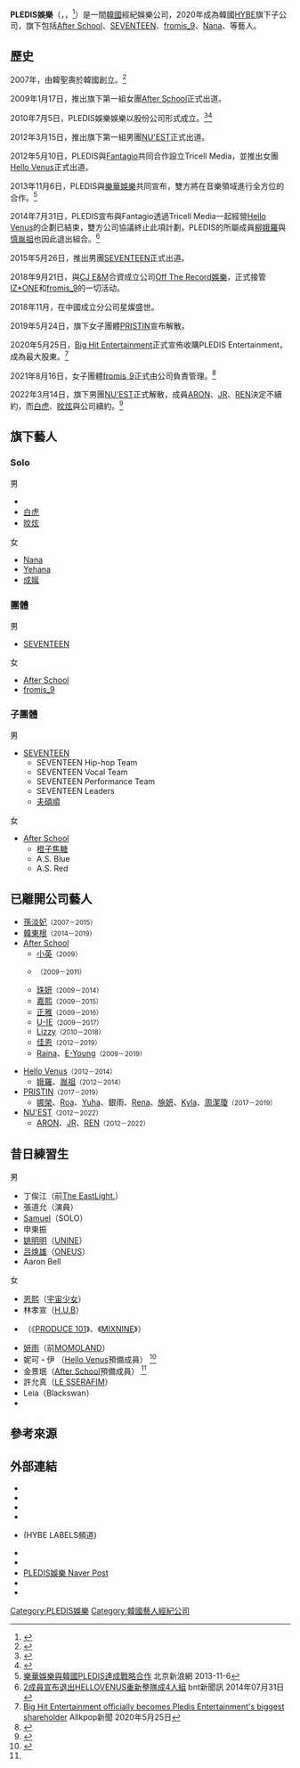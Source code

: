 {{Infobox Company
| company_name = PLEDIS娛樂 <br>星燦盛世文化傳媒
| company_name_en = PLEDIS Entertainment Co.,Ltd.
| company_logo = Pledis Entertainment.png
| company_type = [[私人公司|私人]][[子公司|子公司]]
| native_name = 플레디스 엔터테인먼트
| native_name_lang = ko
| foundation = 2007年 <br>2010年7月5日 (股份公司)
| location = {{KOR}}[[首爾特別市|首爾特別市]][[龍山區_(首爾)|龍山區]]漢江大路42號13樓
| founder = 韓聖壽
| key_people = 韓聖壽
| industry = [[K-POP|K-POP]]
| products = [[專輯|專輯]]、[[演唱會|演唱會]]
| services = [[音樂專輯|音樂專輯]]、[[經紀公司|經紀公司]]、新人培訓
| capital = 
| revenue = 100億[[韓元|韓元]]（2016年）
| market_value = 
| num_employees = 80人（2019年）
| divisions = 
| subsid  = {{flagicon|JPN}}PLEDIS JAPAN<br>{{flagicon|CHN}}星燦盛世(北京)文化傳媒<br>{{flagicon|HK}}PLEDIS HONG KONG
| major_shareholder= [[HYBE|HYBE]]（85%）<br>韓聖壽（10%）<ref>{{Cite web|title=(주)플레디스엔터테인먼트 2020년 재무정보 매출액 801억 9,752만원 영업이익, 자본금, 공시정보 제공|url=https://www.saramin.co.kr/zf_user/company-info/view-inner-finance/csn/TzNsck4yOHlyWnppWEJ2eFd4M0Q0QT09/company_nm/(주)플레디스엔터테인먼트|access-date=2022-03-16|work=사람인|language=ko|archive-date=2020-12-30|archive-url=https://web.archive.org/web/20201230152329/http://www.saramin.co.kr/zf_user/company-info/view-inner-finance/csn/TzNsck4yOHlyWnppWEJ2eFd4M0Q0QT09/company_nm/(%EC%A3%BC)%ED%94%8C%EB%A0%88%EB%94%94%EC%8A%A4%EC%97%94%ED%84%B0%ED%85%8C%EC%9D%B8%EB%A8%BC%ED%8A%B8}}</ref> <br>[[日本索尼音樂娛樂|索尼音樂解決方案]]（5%）
| parent =[[HYBE|HYBE]]
| homepage = {{URL|http://www.pledis.co.kr}}
| width = 
}}

'''PLEDIS娛樂'''（{{lang-ko|'''플레디스 엔터테인먼트'''}}，{{lang-en|'''PLEDIS Entertainment'''}}，{{lang-zh|'''星燦盛世文化傳媒'''}}<ref>{{Cite web |title=經濟部智慧財產局商標檢索系統 商標名稱：fromis_9 |url=https://twtmsearch.tipo.gov.tw/SS0/SS0201.jsp?showType=1&caseNo=XpJ13RyT4YzAwMTBScGNkclJlTDZiZDM0RVM1QT09&l6=zh_TW&isReadBulletinen_US=&isReadBulletinzh_TW=true |access-date=2022-05-24 |work=twtmsearch.tipo.gov.tw}}</ref>）是一間[[韓國|韓國]]經紀娛樂公司，2020年成為韓國[[HYBE|HYBE]]旗下子公司，旗下包括[[After_School|After School]]、[[SEVENTEEN|SEVENTEEN]]、[[fromis_9|fromis_9]]、[[林珍兒|Nana]]、{{link-ko|桂範洙|계범주|BUMZU}}等藝人。

== 歷史 ==
2007年，由韓聖壽於韓國創立。<ref>{{Cite web|title=BTS·세븐틴 한솥밥 먹는다…공정위, 빅히트·플레디스 M&A 승인|url=https://entertain.naver.com/read?oid=609&aid=0000342363|date=2020-10-09|work=|language=ko|access-date=2021-12-11|archive-date=2021-12-11|archive-url=https://web.archive.org/web/20211211083320/https://entertain.naver.com/read?oid=609&aid=0000342363}}</ref>

2009年1月17日，推出旗下第一組女團[[After_School_(組合)|After School]]正式出道。

2010年7月5日，PLEDIS娛樂娛樂以股份公司形式成立。<ref>{{Cite web |title=(주)플레디스엔터테인먼트 2022년 기업정보  |url=https://www.saramin.co.kr/zf_user/company-info/view/csn/TzNsck4yOHlyWnppWEJ2eFd4M0Q0QT09/company_nm/(주)플레디스엔터테인먼트 |access-date=2022-05-24 |work=사람인 |language=ko}}</ref><ref>{{Cite web |title=플레디스엔터테인먼트 - 나무위키 |url=https://namu.wiki/w/%ED%94%8C%EB%A0%88%EB%94%94%EC%8A%A4%EC%97%94%ED%84%B0%ED%85%8C%EC%9D%B8%EB%A8%BC%ED%8A%B8 |access-date=2022-05-24 |work=namu.wiki}}</ref>

2012年3月15日，推出旗下第一組男團[[NU'EST|NU'EST]]正式出道。

2012年5月10日，PLEDIS與[[Fantagio|Fantagio]]共同合作設立Tricell Media，並推出女團[[Hello_Venus|Hello Venus]]正式出道。

2013年11月6日，PLEDIS與[[樂華娛樂|樂華娛樂]]共同宣布，雙方將在音樂領域進行全方位的合作。<ref>[http://news.sina.com.tw/article/20131106/11051914.html 樂華娛樂與韓國PLEDIS達成戰略合作] {{Wayback|url=http://news.sina.com.tw/article/20131106/11051914.html |date=20131110170636 }} 北京新浪網 2013-11-6{{zh-cn}}</ref>

2014年7月31日，PLEDIS宣布與Fantagio透過Tricell  Media一起經營[[Hello_Venus|Hello Venus]]的企劃已結束，雙方公司協議終止此項計劃，PLEDIS的所屬成員[[柳娥羅|柳娥羅]]與[[慎胤祖|慎胤祖]]也因此退出組合。<ref>[http://n.yam.com/wownews/entertain/20140731/20140731457637.html/ 2成員宣布退出HELLOVENUS重新整隊成4人組] {{Wayback|url=http://n.yam.com/wownews/entertain/20140731/20140731457637.html/ |date=20140811232215 }}bnt新聞訊 2014年07月31日 {{zh-tw}}</ref>

2015年5月26日，推出男團[[SEVENTEEN|SEVENTEEN]]正式出道。

2018年9月21日，與[[CJ_E&M|CJ E&M]]合資成立公司[[Off_The_Record娛樂|Off The Record娛樂]]，正式接管[[IZ*ONE|IZ*ONE]]和[[fromis_9|fromis_9]]的一切活动。

2018年11月，在中國成立分公司星燦盛世。

2019年5月24日，旗下女子團體[[PRISTIN|PRISTIN]]宣布解散。

2020年5月25日，[[Big_Hit_Entertainment|Big Hit Entertainment]]正式宣佈收購PLEDIS Entertainment，成為最大股東。<ref>[https://www.allkpop.com/article/2020/05/big-hit-entertainment-officially-becomes-pledis-entertainments-biggest-shareholder Big Hit Entertainment officially becomes Pledis Entertainment's biggest shareholder] {{Wayback|url=https://www.allkpop.com/article/2020/05/big-hit-entertainment-officially-becomes-pledis-entertainments-biggest-shareholder |date=20200605015842 }}Allkpop新聞 2020年5月25日</ref>

2021年8月16日，女子團體[[fromis_9|fromis_9]]正式由公司負責管理。<ref>{{Cite web|title=프로미스나인, 플레디스 엔터 소속으로 새 출발 "아낌없이 지원"|url=https://n.news.naver.com/entertain/article/416/0000274090|access-date=2021-08-16|last=기자|first=김지혜|work=n.news.naver.com|language=ko|archive-date=2022-04-19|archive-url=https://web.archive.org/web/20220419043247/https://n.news.naver.com/entertain/article/416/0000274090}}</ref>

2022年3月14日，旗下男團[[NU'EST|NU'EST]]正式解散，成員[[郭英敏|ARON]]、[[JR_(NU'EST)|JR]]、[[崔珉起|REN]]決定不續約，而[[姜東昊|白虎]]、[[黃旼炫|旼炫]]與公司續約。<ref>{{Cite web|title=出道10年！NU'EST宣布解散　5人僅白虎旼炫續約|url=https://www.pledis.co.kr/html/artist/nuest/KOR/profile|date=2021-02-28|work=setn|language=zh|access-date=2022-02-28|archive-date=2021-11-04|archive-url=https://web.archive.org/web/20211104121058/https://www.pledis.co.kr/html/artist/nuest/KOR/profile}}</ref>

== 旗下藝人 ==
=== Solo ===
{{col-begin}}
{{col-4}}
; 男
*{{link-ko|BUMZU|범주 (가수)}}
*[[姜東昊|白虎]]
*[[黃旼炫|旼炫]]

{{col-4}}
; 女
*[[林珍兒|Nana]]
*[[Yehana|Yehana]]
*[[成嬿|成娫]]
{{col-end}}

=== 團體 ===
{{col-begin}}
{{col-4}}
; 男
*[[SEVENTEEN|SEVENTEEN]]

{{col-4}}
; 女
*[[After_School_(組合)|After School]]
*[[fromis_9|fromis_9]]
{{col-end}}

===子團體===
{{col-begin}}
{{col-4}}
; 男
*[[SEVENTEEN|SEVENTEEN]]
**SEVENTEEN Hip-hop Team
**SEVENTEEN Vocal Team
**SEVENTEEN Performance Team
**SEVENTEEN Leaders
**[[SEVENTEEN-BSS|夫碩順]]

{{col-4}}
; 女
*[[After_School_(組合)|After School]]
**[[橙子焦糖|橙子焦糖]]
**A.S. Blue
**A.S. Red
{{col-end}}

== 已離開公司藝人 ==
{{col-begin}}
{{col-4}}
*[[孫淡妃|孫淡妃]]<small>（2007－2015） </small>
*[[韓東根|韓東根]]<small>（2014－2019） </small>
*[[After_School|After School]]
**[[劉小英|小英]]<small>（2009）</small>
**{{link-ko|Bekah|베카}}<small>（2009－2011）</small>
**[[李周妍|珠妍]]<small>（2009－2014）</small>
**[[嘉熙_(歌手)|嘉熙]]<small>（2009－2015）</small>
**[[金廷娥|正雅]]<small>（2009－2016）</small>
**[[Uie|U-IE]]<small>（2009－2017）</small>
**[[Lizzy_(韓國歌手)|Lizzy]]<small>（2010－2018）</small>
**[[李佳恩|佳恩]]<small>（2012－2019）</small>
**[[吳慧潾|Raina]]、[[盧俐英|E-Young]]<small>（2009－2019）</small>

{{col-4}}
*[[Hello_Venus|Hello Venus]]<small>（2012－2014）</small>
**[[柳娥羅|娥羅]]、[[慎胤祖|胤祖]]<small>（2012－2014）</small>
*[[PRISTIN|PRISTIN]]<small>（2017－2019）</small>
**[[林娜榮|娜榮]]、[[Roa|Roa]]、[[Yuha|Yuha]]、銀雨、[[Rena|Rena]]、[[施妍|施妍]]、[[Kyla|Kyla]]、[[周潔瓊|周潔瓊]]<small>（2017－2019）</small>
*[[NU'EST|NU'EST]]<small>（2012－2022）</small>
**[[郭英敏|ARON]]、[[JR_(NU'EST)|JR]]、[[崔珉起|REN]]<small>（2012－2022）</small>
{{col-end}}

== 昔日練習生 ==
{{col-begin}}
{{col-4}}
; 男
* 丁俟江（前[[The_EastLight.|The EastLight.]]）
* 張道允（演員）
* [[金Samuel|Samuel]]（SOLO）
* 申東振
* [[姚明明|姚明明]]（[[UNINE|UNINE]]）
* [[吕焕雄|吕焕雄]]（[[ONEUS|ONEUS]]）
* Aaron Bell
{{col-4}}
; 女
* [[恩熙_(歌手)|恩熙]]（[[宇宙少女|宇宙少女]]）
* 林孝宣（[[H.U.B|H.U.B]]）
* {{link-ko|許讚美|허찬미}}（《[[PRODUCE_101|PRODUCE 101]]》、《[[MIXNINE|MIXNINE]]》）
* [[妍雨|妍雨]]（前[[MOMOLAND|MOMOLAND]]）
* 妮可・伊 （[[Hello_Venus|Hello Venus]]預備成員） <ref name="#1">{{Cite web |url=https://en.wikipedia.org/wiki/Hello_Venus |title=存档副本 |accessdate=2020-10-08 |archive-date=2020-10-13 |archive-url=https://web.archive.org/web/20201013024424/https://en.wikipedia.org/wiki/Hello_Venus |dead-url=no }}</ref>
* 金景珉（[[After_School|After School]]預備成員） <ref name="#1"/>
*許允真（[[LE_SSERAFIM|LE SSERAFIM]]）
*Leia（Blackswan）{{col-end}}
*

== 參考來源 ==
{{reflist}}

== 外部連結 ==
* {{URL|http://www.pledis.co.kr|PLEDIS娛樂的官方網站}}
* {{twitter|pledisnews}}
* {{facebook|pledisnews}}
* {{youtube|user=pledisartist}}
* {{youtube|p=PL_Cqw69_m_yzWM8F-lKnfe8HhSb4xE1va}} (HYBE LABELS頻道)
* {{URL|http://channels.vlive.tv/F161B9/video|PLEDIS娛樂 官方VLIVE}}
* {{URL|http://tv.naver.com/pledis|PLEDIS娛樂 官方NAVER TV}}
* [https://post.naver.com/my.naver?memberNo=38657154 PLEDIS娛樂 Naver Post]
* {{instagram|pledis_boss|PLEDIS娛樂 社長個人}}
* {{weibo|6864377925| 星燦盛世 (北京) }}{{zh}}

{{Pledis Entertainment|state=expanded}}
{{Navboxes
|title=PLEDIS娛樂旗下藝人模版
|list1={{After School}}{{Seventeen (組合)}}
{{fromis_9}}
}}
{{K-pop}}
[[Category:PLEDIS娛樂|Category:PLEDIS娛樂]]
[[Category:韓國藝人經紀公司|Category:韓國藝人經紀公司]]